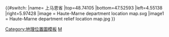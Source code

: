 {{#switch:{{{1}}}
|name= 上马恩省
|top=48.74105
|bottom=47.52593
|left=4.55138
|right=5.97428
|image = Haute-Marne department location map.svg
|image1 = Haute-Marne department relief location map.jpg
}}<noinclude>{{Location map/Info}}
[[Category:地理位置圖模板]]
[[Category:法国各省地理位置图模板|M]]
</noinclude>